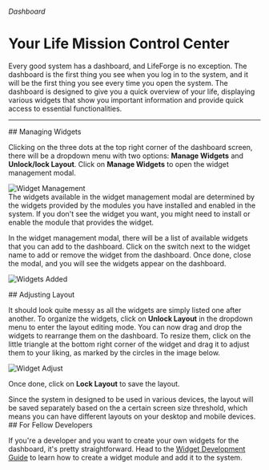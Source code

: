 
###### Dashboard

# Your Life Mission Control Center

Every good system has a dashboard, and LifeForge is no exception. The dashboard is the first thing you see when you log in to the system, and it will be the first thing you see every time you open the system. The dashboard is designed to give you a quick overview of your life, displaying various widgets that show you important information and provide quick access to essential functionalities.

---

<section id="managing-widgets">
## Managing Widgets

Clicking on the three dots at the top right corner of the dashboard screen, there will be a dropdown menu with two options: **Manage Widgets** and **Unlock/lock Layout**. Click on **Manage Widgets** to open the widget management modal.

<div className="mt-8 flex items-center justify-center">
  <img
    src="/assets/user-dashboard/widget-management.png"
    alt="Widget Management"
    className="w-[70%] rounded-lg"
  />
</div>

<Note>
  The widgets available in the widget management modal are determined by the
  widgets provided by the modules you have installed and enabled in the system.
  If you don't see the widget you want, you might need to install or enable the
  module that provides the widget.
</Note>

In the widget management modal, there will be a list of available widgets that you can add to the dashboard. Click on the switch next to the widget name to add or remove the widget from the dashboard. Once done, close the modal, and you will see the widgets appear on the dashboard.

![Widgets Added](/assets/user-dashboard/widgets-added.png)

</section>

<section id="adjusting-layout">
## Adjusting Layout

It should look quite messy as all the widgets are simply listed one after another. To organize the widgets, click on **Unlock Layout** in the dropdown menu to enter the layout editing mode. You can now drag and drop the widgets to rearrange them on the dashboard. To resize them, click on the little triangle at the bottom right corner of the widget and drag it to adjust them to your liking, as marked by the circles in the image below.

![Widget Adjust](/assets/user-dashboard/widget-adjust.png)

Once done, click on **Lock Layout** to save the layout.

<Note>
Since the system in designed to be used in various devices, the layout will be saved separately based on the a certain screen size threshold, which means you can have different layouts on your desktop and mobile devices.
</Note>
</section>

<section id="for-fellow-developers">
## For Fellow Developers

If you're a developer and you want to create your own widgets for the dashboard, it's pretty straightforward. Head to the [Widget Development Guide](/developer-guide/widget-development) to learn how to create a widget module and add it to the system.

</section>
